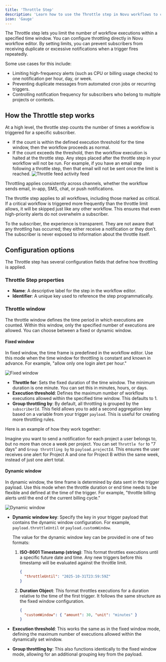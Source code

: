 ```yaml
---
title: 'Throttle Step'
description: 'Learn how to use the Throttle step in Novu workflows to control notification frequency.'
icon: 'Gauge'
---
```


The Throttle step lets you limit the number of workflow executions within a specified time window. You can configure throttling directly in Novu workflow editor. By setting limits, you can prevent subscribers from receiving duplicate or excessive notifications when a trigger fires repeatedly.

Some use cases for this include:
- Limiting high-frequency alerts (such as CPU or billing usage checks) to one notification per hour, day, or week.
- Preventing duplicate messages from automated cron jobs or recurring triggers.
- Controlling notification frequency for subscribers who belong to multiple projects or contexts.

## How the Throttle step works

At a high level, the throttle step counts the number of times a workflow is triggered for a specific subscriber.

- If the count is within the defined execution threshold for the time window, then the workflow proceeds as normal.
- If the count exceeds the threshold, then the workflow execution is halted at the throttle step. Any steps placed after the throttle step in your workflow will not be run. For example, if you have an email step following a throttle step, then that email will not be sent once the limit is reached.
  ![Throttle feed activity feed](/images/workflows/throttle-step-Activity-feed.png)

Throttling applies consistently across channels, whether the workflow sends email, in-app, SMS, chat, or push notifications.

The throttle step applies to all workflows, including those marked as critical. If a critical workflow is triggered more frequently than the throttle limit allows, it will be skipped just like any other workflow. This ensures that even high-priority alerts do not overwhelm a subscriber.

To the subscriber, the experience is transparent. They are not aware that any throttling has occurred; they either receive a notification or they don’t. The subscriber is never exposed to information about the throttle itself.

## Configuration options

The Throttle step has several configuration fields that define how throttling is applied.

### Throttle Step properties

- **Name**: A descriptive label for the step in the workflow editor.
- **Identifier**: A unique key used to reference the step programmatically.

### Throttle window

The throttle window defines the time period in which executions are counted. Within this window, only the specified number of executions are allowed. You can choose between a fixed or dynamic window.

#### Fixed window

In fixed window, the time frame is predefined in the workflow editor. Use this mode when the time window for throttling is constant and known in advance. For example, "allow only one login alert per hour."

![Fixed window](/images/workflows/fixed-window.png)

- **Throttle for**: Sets the fixed duration of the time window. The minimum duration is one minute. You can set this in minutes, hours, or days.
- **Execution threshold**: Defines the maximum number of workflow executions allowed within the specified time window. This defaults to 1.
- **Group throttling by**: By default, all throttling is grouped by the `subscriberId`. This field allows you to add a second aggregation key based on a variable from your trigger `payload`. This is useful for creating more throttling rules.

Here is an example of how they work together: 

Imagine you want to send a notification for each project a user belongs to, but no more than once a week per project. You can set `Throttle for` to "7 days" and `Group throttling by` to `payload.projectId`. This ensures the user receives one alert for Project A and one for Project B within the same week, instead of just one alert total.
#### Dynamic window

In dynamic window, the time frame is determined by data sent in the trigger payload. Use this mode when the throttle duration or end time needs to be flexible and defined at the time of the trigger. For example, "throttle billing alerts until the end of the current billing cycle."

![Dynamic window](/images/workflows/dynamic-window.png)

- **Dynamic window key**: Specify the key in your trigger payload that contains the dynamic window configuration. For example, `payload.throttleUntil` or `payload.customWindow`. 

    The value for the dynamic window key can be provided in one of two formats:
    1. **ISO-8601 Timestamp (string)**:
    This format throttles executions until a specific future date and time. Any new triggers before this timestamp will be evaluated against the throttle limit.

          ```json
          {
            "throttleUntil": "2025-10-31T23:59:59Z"
          }
          ```
    2. **Duration Object**: This format throttles executions for a duration relative to the time of the first trigger. It follows the same structure as the fixed window configuration.

          ```json
          {
            "customWindow": { "amount": 30, "unit": "minutes" }
          }
          ```

- **Execution threshold**: This works the same as in the fixed window mode, defining the maximum number of executions allowed within the dynamically set window.

- **Group throttling by**: This also functions identically to the fixed window mode, allowing for an additional grouping key from the payload.

